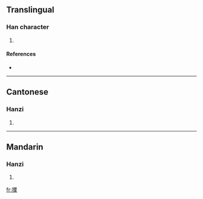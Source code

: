 ==Translingual==

===Han character===
{{Han char|rn=64|rad=手|as=10|sn=13|four=5109<sub>4</sub>|canj=手一田木 (QMWD)}}

# {{defn|Han|sort=手10}}

====References====
* {{Han ref|kx=0448.050|dkj=12509|dj=0798.230|hdz=31930.050|uh=642E|ud=25646|bh=DDB9|bd=56761}}

----

==Cantonese==

===Hanzi===
{{yue-hanzi|jyut=}}

# {{defn|Cantonese|sort=手10}}

----

==Mandarin==

===Hanzi===
{{cmn-hanzi|pin=[[gǔ]] ([[gu3]]), [[lì]] ([[li4]])|wg=ku<sup>3</sup>, li<sup>4</sup>}}

# {{defn|Mandarin|sort=手10}}

[[fr:搮]]